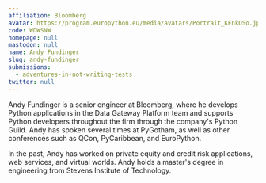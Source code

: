 ```yaml
---
affiliation: Bloomberg
avatar: https://program.europython.eu/media/avatars/Portrait_KFnkOSo.jpg
code: WDWSNW
homepage: null
mastodon: null
name: Andy Fundinger
slug: andy-fundinger
submissions:
  - adventures-in-not-writing-tests
twitter: null
---
```


Andy Fundinger is a senior engineer at Bloomberg, where he develops Python
applications in the Data Gateway Platform team and supports Python developers
throughout the firm through the company's Python Guild. Andy has spoken several
times at PyGotham, as well as other conferences such as QCon, PyCaribbean, and
EuroPython.

In the past, Andy has worked on private equity and credit risk applications, web
services, and virtual worlds. Andy holds a master's degree in engineering from
Stevens Institute of Technology.
